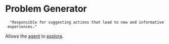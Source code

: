 = Problem Generator =

   "Responsible for suggesting actions that lead to new and informative experiences."

Allows the [[agent]] to [[explore]].

